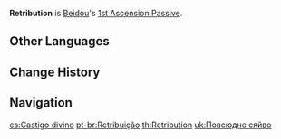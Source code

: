 {{Talent Infobox
|image         = Talent Retribution.png
|character     = Beidou
|type          = 1st Ascension Passive
|info          = Counterattacking with [[Tidecaller]] at the precise moment when the character is hit grants the maximum DMG Bonus.
}}
'''Retribution''' is [[Beidou]]'s [[1st Ascension Passive]].

==Other Languages==
{{Other Languages
|en      = Retribution
|zhs     = 遍宇灵光
|zhs_rm  = Biàn Yǔ Língguāng
|zht     = 遍宇靈光
|zht_rm  = Biàn Yǔ Língguāng
|zh_tl   = 
|ja      = 完全なる霊光
|ja_rm   = Kanzen Naru Reikou{{Assumed}}
|ja_tl   = Perfect Soul Light
|ko      = 우주에 퍼지는 오로라
|ko_rm   = Uju-e Peojineun Orora
|ko_tl   = Aurora Spreading in Space
|es      = Castigo divino
|es_tl   = Divine Punishment
|fr      = Châtiment
|fr_tl   = Punishment
|ru      = Возмездие
|ru_tl   = Retribution
|th      = Retribution
|vi      = Hào Quang Rực Rỡ
|vi_tl   = Brilliant Halo
|de      = Augenblick der Vergeltung
|de_tl   = Moment of Retribution
|id      = Retribution
|pt      = Retribuição
|pt_tl   = Retribution
}}

==Change History==
{{Change History|1.0}}

==Navigation==
{{Talent Navbox|Beidou}}

[[es:Castigo divino]]
[[pt-br:Retribuição]]
[[th:Retribution]]
[[uk:Повсюдне сяйво]]